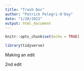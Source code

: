 ```yaml
---
title: "Trash Doc"
author: "Patrick Pelegri-O'Day"
date: "1/20/2022"
output: html_document
---
```


```r
knitr::opts_chunk$set(echo = TRUE)

library(tidyverse)
```

Making an edit

2nd edit
